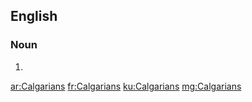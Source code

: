 ==English==

===Noun===
{{head|en|noun plural form}}

# {{plural of|Calgarian|lang=en}}

[[ar:Calgarians]]
[[fr:Calgarians]]
[[ku:Calgarians]]
[[mg:Calgarians]]